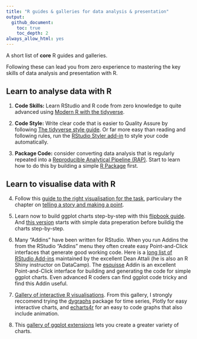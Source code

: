 ```yaml
---
title: "R guides & galleries for data analysis & presentation"
output:
  github_document:
    toc: true
    toc_depth: 2
always_allow_html: yes
---
```


A short list of __core__ R guides and galleries. 

Following these can lead you from zero experience to mastering the key skills of data analysis and presentation with R.

## Learn to analyse data with R


1. __Code Skills:__ Learn RStudio and R code from zero knowledge to quite advanced using [Modern R with the tidyverse](https://b-rodrigues.github.io/modern_R/). 

2. __Code Style:__ Write clear code that is easier to Quality Assure by following [The tidyverse style guide](https://style.tidyverse.org). Or far more easy than reading and following rules, run the [RStudio Styler add-in](http://styler.r-lib.org) to style your code automatically.

3. __Package Code:__ consider converting data analysis that is regularly repeated into a [Reproducible Analytical Pipeline (RAP)](https://ukgovdatascience.github.io/rap_companion/). Start to learn how to do this by building a simple [R Package](https://r-pkgs.org/index.html) first.

## Learn to visualise data with R

4. Follow this [guide to the right visualisation for the task](https://serialmentor.com/dataviz/), particulary the chapter on [telling a story and making a point](https://serialmentor.com/dataviz/telling-a-story.html).

5. Learn now to build ggplot charts step-by-step with this [flipbook guide](https://evamaerey.github.io/ggplot_flipbook/ggplot_flipbook_xaringan.html#1). And [this version](https://evamaerey.github.io/tidyverse_in_action/tidyverse_in_action.html#1) starts with simple data preperation before buildig the charts step-by-step.

6. Many "Addins" have been written for RStudio. When you run Addins the from the RStudio "Addins" menu they often create easy Point-and-Click interfaces that generate good working code. Here is a [long list of RStudio Add-ins](https://github.com/daattali/addinslist) maintained by the excellent Dean Attali (he is also an R Shiny instructor on DataCamp). The [esquisse](https://github.com/dreamRs/esquisse) Addin is an excellent Point-and-Click interface for building and generating the code for simple ggplot charts. Even advanced R coders can find ggplot code tricky and find this Addin useful. 

8. [Gallery of interactive R visualisations](http://gallery.htmlwidgets.org/). From this gallery, I strongly reccomend trying the [dygraphs](http://rstudio.github.io/dygraphs/) package for time series, Plotly for easy interactive charts, and [echarts4r](https://echarts4r.john-coene.com) for an easy to code graphs that also include animation.

7. This [gallery of ggplot extensions](https://www.ggplot2-exts.org/gallery/) lets you create a greater variety of charts.

